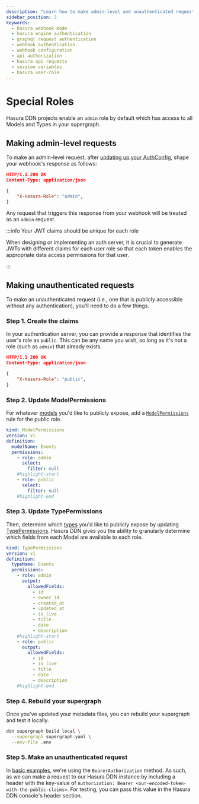 ```yaml
---
description: "Learn how to make admin-level and unauthenticated requests to a Hasura DDN instance with a webhook."
sidebar_position: 3
keywords:
  - hasura webhook mode
  - hasura engine authentication
  - graphql request authentication
  - webhook authentication
  - webhook configuration
  - api authorization
  - hasura api requests
  - session variables
  - hasura user-role
---
```


# Special Roles

Hasura DDN projects enable an `admin` role by default which has access to all Models and Types in your supergraph. 

## Making admin-level requests

To make an admin-level request, after
[updating up your AuthConfig](/auth/webhook/webhook-mode.mdx#step-1-update-your-authconfig), shape your webhook's
response as follows:

```json title="Example response from your webhook to Hasura DDN"
HTTP/1.1 200 OK
Content-Type: application/json

{
    "X-Hasura-Role": "admin",
}
```

Any request that triggers this response from your webhook will be treated as an `admin` request.

:::info Your JWT claims should be unique for each role

When designing or implementing an auth server, it is crucial to generate JWTs with different claims for each user role
so that each token enables the appropriate data access permissions for that user.

:::

## Making unauthenticated requests

To make an unauthenticated request (i.e., one that is publicly accessible without any authentication), you'll need to do
a few things.

### Step 1. Create the claims

In your authentication server, you can provide a response that identifies the user's role as `public`. This can be any
name you wish, so long as it's not a role (such as `admin`) that already exists.

```json title="Example response from your webhook to Hasura DDN"
HTTP/1.1 200 OK
Content-Type: application/json

{
    "X-Hasura-Role": "public",
}
```

### Step 2. Update ModelPermissions

For whatever [models](/supergraph-modeling/models.mdx) you'd like to publicly expose, add a
[`ModelPermissions`](/supergraph-modeling/permissions.mdx#modelpermissions-modelpermissions) rule for the public role.

```yaml title="Example ModelPermission for an Events Model"
kind: ModelPermissions
version: v1
definition:
  modelName: Events
  permissions:
    - role: admin
      select:
        filter: null
    #highlight-start
    - role: public
      select:
        filter: null
    #highlight-end
```

### Step 3. Update TypePermissions

Then, determine which [types](/supergraph-modeling/types.mdx) you'd like to publicly expose by updating
[TypePermissions](/supergraph-modeling/permissions.mdx#typepermissions-typepermissions). Hasura DDN gives you the
ability to granularly determine which fields from each Model are available to each role.

```yaml title="Example TypePermissions for an Events Model"
kind: TypePermissions
version: v1
definition:
  typeName: Events
  permissions:
    - role: admin
      output:
        allowedFields:
          - id
          - owner_id
          - created_at
          - updated_at
          - is_live
          - title
          - date
          - description
    #highlight-start
    - role: public
      output:
        allowedFields:
          - id
          - is_live
          - title
          - date
          - description
    #highlight-end
```

### Step 4. Rebuild your supergraph

Once you've updated your metadata files, you can rebuild your supergraph and test it locally.

```bash title="For example, from the root of your project, run:"
ddn supergraph build local \
  --supergraph supergraph.yaml \
  --env-file .env
```

### Step 5. Make an unauthenticated request

In [basic examples](auth/webhook/webhook-mode.mdx#step-2-update-your-authconfig), we're using the `BearerAuthorization`
method. As such, as we can make a request to our Hasura DDN instance by including a header with the key-value of
`Authorization: Bearer <our-encoded-token-with-the-public-claims>`. For testing, you can pass this value in the Hasura
DDN console's header section.
